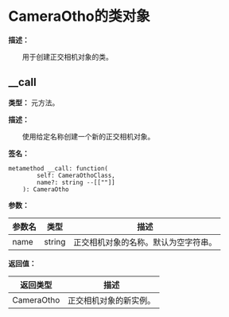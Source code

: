 # CameraOtho的类对象

**描述：**

&emsp;&emsp;用于创建正交相机对象的类。

## __call

**类型：** 元方法。

**描述：**

&emsp;&emsp;使用给定名称创建一个新的正交相机对象。

**签名：**
```tl
metamethod __call: function(
		self: CameraOthoClass,
		name?: string --[[""]]
	): CameraOtho
```

**参数：**

| 参数名 | 类型 | 描述 |
| --- | --- | --- |
| name | string | 正交相机对象的名称。默认为空字符串。 |

**返回值：**

| 返回类型 | 描述 |
| --- | --- |
| CameraOtho | 正交相机对象的新实例。 |